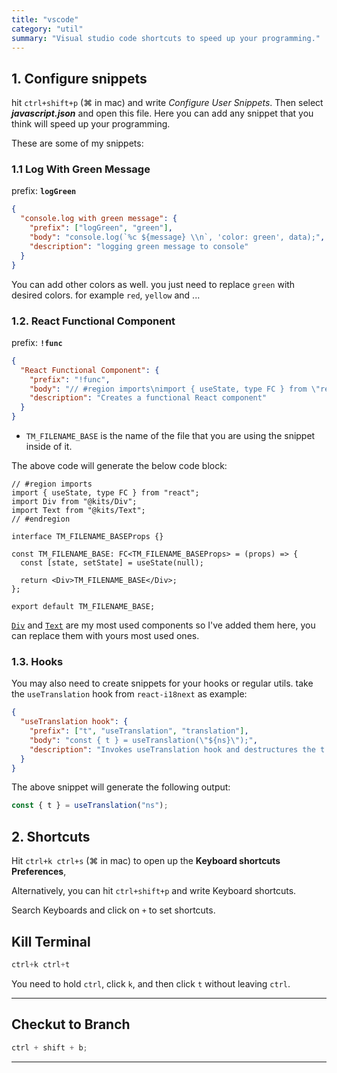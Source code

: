 ```yaml
---
title: "vscode"
category: "util"
summary: "Visual studio code shortcuts to speed up your programming."
---
```


## 1. Configure snippets

hit `ctrl+shift+p` (⌘ in mac) and write _Configure User Snippets_. Then select **_javascript.json_** and open this file.
Here you can add any snippet that you think will speed up your programming.

These are some of my snippets:

### 1.1 Log With Green Message

prefix: **`logGreen`**

```json
{
  "console.log with green message": {
    "prefix": ["logGreen", "green"],
    "body": "console.log(`%c ${message} \\n`, 'color: green', data);",
    "description": "logging green message to console"
  }
}
```

You can add other colors as well. you just need to replace `green` with desired colors. for example `red`, `yellow` and ...

### 1.2. React Functional Component

prefix: **`!func`**

```json
{
  "React Functional Component": {
    "prefix": "!func",
    "body": "// #region imports\nimport { useState, type FC } from \"react\";\nimport Div from \"@kits/Div\";\nimport Text from \"@kits/Text\";\n// #endregion\n\ninterface ${1:${TM_FILENAME_BASE}}Props {\n  example: any;\n}\n\nconst ${1:${TM_FILENAME_BASE}}: FC<${1:${TM_FILENAME_BASE}}Props> = (props) => {\n  const {} = props || {};\n  const [state, setState] = useState(null);\n\n  return <Div>${1:${TM_FILENAME_BASE}}</Div>;\n};\n\nexport default ${1:${TM_FILENAME_BASE}};\n",
    "description": "Creates a functional React component"
  }
}
```

- `TM_FILENAME_BASE` is the name of the file that you are using the snippet inside of it.

The above code will generate the below code block:

```tsx
// #region imports
import { useState, type FC } from "react";
import Div from "@kits/Div";
import Text from "@kits/Text";
// #endregion

interface TM_FILENAME_BASEProps {}

const TM_FILENAME_BASE: FC<TM_FILENAME_BASEProps> = (props) => {
  const [state, setState] = useState(null);

  return <Div>TM_FILENAME_BASE</Div>;
};

export default TM_FILENAME_BASE;
```

[`Div`](/gists/div) and [`Text`](/gists/text) are my most used components so I've added them here, you can replace them with yours most used ones.

### 1.3. Hooks

You may also need to create snippets for your hooks or regular utils. take the `useTranslation` hook from `react-i18next` as example:

```json
{
  "useTranslation hook": {
    "prefix": ["t", "useTranslation", "translation"],
    "body": "const { t } = useTranslation(\"${ns}\");",
    "description": "Invokes useTranslation hook and destructures the t method from it"
  }
}
```

The above snippet will generate the following output:

```typescript
const { t } = useTranslation("ns");
```

## 2. Shortcuts

Hit `ctrl+k ctrl+s` (⌘ in mac) to open up the **Keyboard shortcuts Preferences**,

Alternatively, you can hit `ctrl+shift+p` and write Keyboard shortcuts.

Search Keyboards and click on `+` to set shortcuts.

## Kill Terminal

```javascript
ctrl+k ctrl+t
```

You need to hold `ctrl`, click `k`, and then click `t` without leaving `ctrl`.

---

## Checkut to Branch

```javascript
ctrl + shift + b;
```

---
